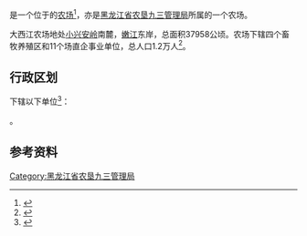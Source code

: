 {{中国乡级行政区|23/11/21/502/000
|行政区全称           = {{PAGENAMEBASE}}
|上级行政区           = [[黑龙江省农垦九三管理局|黑龙江省农垦九三管理局]]
}}

'''{{PAGENAMEBASE}}'''是一个位于{{PRC admin/fullname|23/11/21/502/000|3}}的[[农场|农场]]<ref>{{PRC admin/ref sgc|{{PRC admin/parent|23/11/21/502/000}}}}</ref>，亦是[[黑龙江省农垦九三管理局|黑龙江省农垦九三管理局]]所属的一个农场。

大西江农场地处[[小兴安岭|小兴安岭]]南麓，[[嫩江|嫩江]]东岸，总面积37958公顷。农场下辖四个畜牧养殖区和11个场直企事业单位，总人口1.2万人<ref>{{cite web |title=大西江农场 |url=http://zw.chinabdh.com/dxjfarm/index.jhtml |website=黑龙江省农垦总局 }}{{Dead link}}</ref>。

== 行政区划 ==
{{PAGENAMEBASE}}下辖以下单位<ref>{{PRC admin/ref sgc|23/11/21/502/000}}</ref>：

{{PRC admin/children|23/11/21/502/000}}。

== 参考资料 ==
{{reflist}}

{{黑龙江行政区划小作品}}
{{PRC admin/navcat|23/11/21/502/000}}
{{黑龙江省农垦总局}}

[[Category:黑龙江省农垦九三管理局|Category:黑龙江省农垦九三管理局]]
